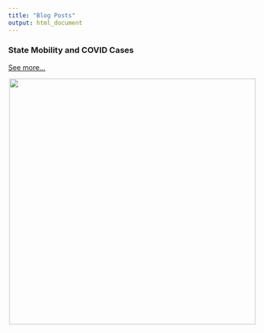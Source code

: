 ```yaml
---
title: "Blog Posts"
output: html_document
---
```




### State Mobility and COVID Cases 

[See more...](https://matthewbbone.github.io/matthewbbone/covid_mobile.html)

<center>
<img src="blogPosts/covid.PNG" width="500">
</center>
